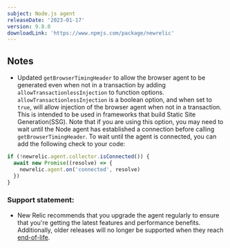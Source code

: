 ---
subject: Node.js agent
releaseDate: '2023-01-17'
version: 9.8.0
downloadLink: 'https://www.npmjs.com/package/newrelic'
---

## Notes

* Updated `getBrowserTimingHeader` to allow the browser agent to be generated even when not in a transaction by adding `allowTransactionlessInjection` to function options. `allowTransactionlessInjection` is a boolean option, and when set to `true`, will allow injection of the browser agent when not in a transaction. This is intended to be used in frameworks that build Static Site Generation(SSG). Note that if you are using this option, you may need to wait until the Node agent has established a connection before calling `getBrowserTimingHeader`. To wait until the agent is connected, you can add the following check to your code: 
```js
if (!newrelic.agent.collector.isConnected()) {
  await new Promise((resolve) => {
    newrelic.agent.on('connected', resolve)
  })
}
```


### Support statement:

* New Relic recommends that you upgrade the agent regularly to ensure that you're getting the latest features and performance benefits. Additionally, older releases will no longer be supported when they reach [end-of-life](/docs/using-new-relic/cross-product-functions/install-configure/notification-changes-new-relic-saas-features-distributed-software).
